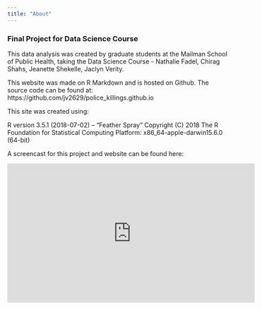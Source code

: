 ```yaml
---
title: "About"
---
```


### Final Project for Data Science Course

This data analysis was created by graduate students at the Mailman School of Public Health, taking the Data Science Course - Nathalie Fadel, Chirag Shahs, Jeanette Shekelle, Jaclyn Verity.

This website was made on R Markdown and is hosted on Github. The source code can be found at: https://github.com/jv2629/police_killings.github.io

This site was created using:

R version 3.5.1 (2018-07-02) – “Feather Spray” Copyright (C) 2018 The R Foundation for Statistical Computing Platform: x86_64-apple-darwin15.6.0 (64-bit)

A screencast for this project and website can be found here:

<iframe width="560" height="315" src="https://www.youtube.com/embed/k532lJRW1UM" frameborder="0" allow="accelerometer; autoplay; encrypted-media; gyroscope; picture-in-picture" allowfullscreen></iframe> 